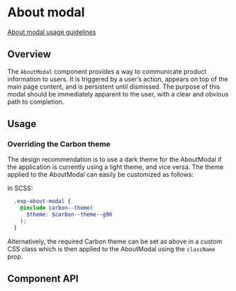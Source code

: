
# About modal

[About modal usage guidelines](https://pages.github.ibm.com/cdai-design/pal/patterns/about-modal/usage)

## Overview

The `AboutModal` component provides a way to communicate product information to
users. It is triggered by a user’s action, appears on top of the main page
content, and is persistent until dismissed. The purpose of this modal should be
immediately apparent to the user, with a clear and obvious path to completion.

## Usage

<Preview>
  <Story
    id={getStorybookSlug(pkg, AboutModal.displayName, 'with-all-props-set')}
  />
</Preview>

### Overriding the Carbon theme

The design recommendation is to use a dark theme for the AboutModal if the
application is currently using a light theme, and vice versa. The theme applied
to the AboutModal can easily be customized as follows:

In SCSS:

```SCSS
  .exp-about-modal {
    @include carbon--theme(
      $theme: $carbon--theme--g90
    );
  }
```

Alternatively, the required Carbon theme can be set as above in a custom CSS
class which is then applied to the AboutModal using the `className` prop.

<Preview>
  <Story
    id={getStorybookSlug(pkg, AboutModal.displayName, 'with-dark-theme')}
  />
</Preview>

## Component API

<Props />
